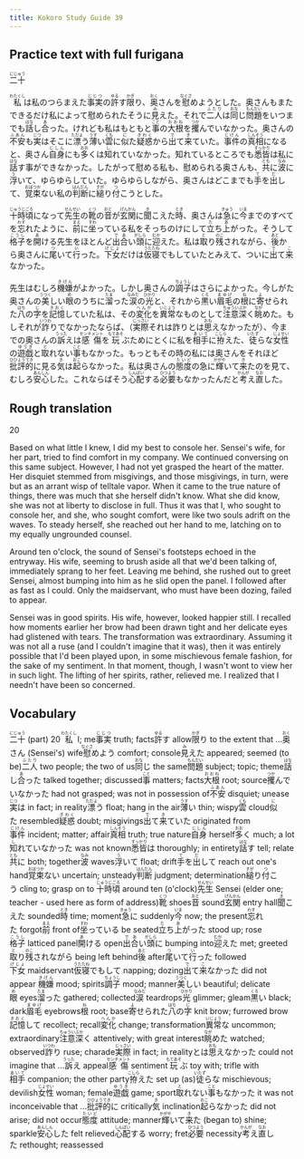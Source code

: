 ```yaml
---
title: Kokoro Study Guide 39
---
```


## Practice text with full furigana

<p>
<ruby><rb>二十</rb><rt>にじゅう</rt></ruby>
</p>

<p>
<ruby><rb>私</rb><rt>わたくし</rt></ruby>は私のつらまえた<ruby><rb>事実</rb><rt>じじつ</rt></ruby>の<ruby><rb>許</rb><rt>ゆる</rt></ruby>す<ruby><rb>限</rb><rt>かぎ</rt></ruby>り、<ruby><rb>奥</rb><rt>おく</rt></ruby>さんを<ruby><rb>慰</rb><rt>なぐさ</rt></ruby>めようとした。奥さんもまたできるだけ私によって慰められたそうに<ruby><rb>見</rb><rt>み</rt></ruby>えた。それで<ruby><rb>二人</rb><rt>ふたり</rt></ruby>は<ruby><rb>同</rb><rt>おな</rt></ruby>じ<ruby><rb>問題</rb><rt>もんだい</rt></ruby>をいつまでも<ruby><rb>話</rb><rt>はな</rt></ruby>し<ruby><rb>合</rb><rt>あ</rt></ruby>った。けれども私はもともと<ruby><rb>事</rb><rt>こと</rt></ruby>の<ruby><rb>大根</rb><rt>おおね</rt></ruby>を<ruby><rb>攫</rb><rt>つか</rt></ruby>んでいなかった。奥さんの<ruby><rb>不安</rb><rt>ふあん</rt></ruby>も<ruby><rb>実</rb><rt>じつ</rt></ruby>はそこに<ruby><rb>漂</rb><rt>ただよ</rt></ruby>う<ruby><rb>薄</rb><rt>うす</rt></ruby>い<ruby><rb>雲</rb><rt>くも</rt></ruby>に<ruby><rb>似</rb><rt>に</rt></ruby>た<ruby><rb>疑惑</rb><rt>ぎわく</rt></ruby>から<ruby><rb>出</rb><rt>で</rt></ruby>て<ruby><rb>来</rb><rt>き</rt></ruby>ていた。<ruby><rb>事件</rb><rt>じけん</rt></ruby>の<ruby><rb>真相</rb><rt>しんそう</rt></ruby>になると、奥さん<ruby><rb>自身</rb><rt>じしん</rt></ruby>にも<ruby><rb>多</rb><rt>おお</rt></ruby>くは<ruby><rb>知</rb><rt>し</rt></ruby>れていなかった。知れているところでも<ruby><rb>悉皆</rb><rt>すっかり</rt></ruby>は私に<ruby><rb>話</rb><rt>はな</rt></ruby>す事ができなかった。したがって慰める私も、慰められる奥さんも、<ruby><rb>共</rb><rt>とも</rt></ruby>に<ruby><rb>波</rb><rt>なみ</rt></ruby>に<ruby><rb>浮</rb><rt>う</rt></ruby>いて、ゆらゆらしていた。ゆらゆらしながら、奥さんはどこまでも<ruby><rb>手</rb><rt>て</rt></ruby>を<ruby><rb>出</rb><rt>だ</rt></ruby>して、<ruby><rb>覚束</rb><rt>おぼつか</rt></ruby>ない私の<ruby><rb>判断</rb><rt>はんだん</rt></ruby>に<ruby><rb>縋</rb><rt>すが</rt></ruby>り<ruby><rb>付</rb><rt>つ</rt></ruby>こうとした。
</p>

<p>
<ruby><rb>十時頃</rb><rt>じゅうじごろ</rt></ruby>になって<ruby><rb>先生</rb><rt>せんせい</rt></ruby>の<ruby><rb>靴</rb><rt>くつ</rt></ruby>の<ruby><rb>音</rb><rt>おと</rt></ruby>が<ruby><rb>玄関</rb><rt>げんかん</rt></ruby>に<ruby><rb>聞</rb><rt>き</rt></ruby>こえた<ruby><rb>時</rb><rt>とき</rt></ruby>、奥さんは<ruby><rb>急</rb><rt>きゅう</rt></ruby>に<ruby><rb>今</rb><rt>いま</rt></ruby>までのすべてを<ruby><rb>忘</rb><rt>わす</rt></ruby>れたように、<ruby><rb>前</rb><rt>まえ</rt></ruby>に<ruby><rb>坐</rb><rt>すわ</rt></ruby>っている私をそっちのけにして<ruby><rb>立</rb><rt>た</rt></ruby>ち<ruby><rb>上</rb><rt>あ</rt></ruby>がった。そうして<ruby><rb>格子</rb><rt>こうし</rt></ruby>を<ruby><rb>開</rb><rt>あ</rt></ruby>ける先生をほとんど<ruby><rb>出合</rb><rt>であ</rt></ruby>い<ruby><rb>頭</rb><rt>がしら</rt></ruby>に<ruby><rb>迎</rb><rt>むか</rt></ruby>えた。私は<ruby><rb>取</rb><rt>と</rt></ruby>り<ruby><rb>残</rb><rt>のこ</rt></ruby>されながら、<ruby><rb>後</rb><rt>あと</rt></ruby>から奥さんに<ruby><rb>尾</rb><rt>つ</rt></ruby>いて<ruby><rb>行</rb><rt>い</rt></ruby>った。<ruby><rb>下女</rb><rt>げじょ</rt></ruby>だけは<ruby><rb>仮寝</rb><rt>うたたね</rt></ruby>でもしていたとみえて、ついに<ruby><rb>出</rb><rt>で</rt></ruby>て<ruby><rb>来</rb><rt>こ</rt></ruby>なかった。
</p>

<p>
先生はむしろ<ruby><rb>機嫌</rb><rt>きげん</rt></ruby>がよかった。しかし奥さんの<ruby><rb>調子</rb><rt>ちょうし</rt></ruby>はさらによかった。今しがた奥さんの<ruby><rb>美</rb><rt>うつく</rt></ruby>しい<ruby><rb>眼</rb><rt>め</rt></ruby>のうちに<ruby><rb>溜</rb><rt>たま</rt></ruby>った<ruby><rb>涙</rb><rt>なみだ</rt></ruby>の<ruby><rb>光</rb><rt>ひかり</rt></ruby>と、それから<ruby><rb>黒</rb><rt>くろ</rt></ruby>い<ruby><rb>眉毛</rb><rt>まゆげ</rt></ruby>の<ruby><rb>根</rb><rt>ね</rt></ruby>に<ruby><rb>寄</rb><rt>よ</rt></ruby>せられた<ruby><rb>八</rb><rt>はち</rt></ruby>の<ruby><rb>字</rb><rt>じ</rt></ruby>を<ruby><rb>記憶</rb><rt>きおく</rt></ruby>していた私は、その<ruby><rb>変化</rb><rt>へんか</rt></ruby>を<ruby><rb>異常</rb><rt>いじょう</rt></ruby>なものとして<ruby><rb>注意深</rb><rt>ちゅういぶか</rt></ruby>く<ruby><rb>眺</rb><rt>なが</rt></ruby>めた。もしそれが<ruby><rb>詐</rb><rt>いつわ</rt></ruby>りでなかったならば、（<ruby><rb>実際</rb><rt>じっさい</rt></ruby>それは詐りとは<ruby><rb>思</rb><rt>おも</rt></ruby>えなかったが）、今までの奥さんの<ruby><rb>訴</rb><rt>うった</rt></ruby>えは<ruby><rb>感傷</rb><rt>センチメント</rt></ruby>を<ruby><rb>玩</rb><rt>もてあそ</rt></ruby>ぶためにとくに私を<ruby><rb>相手</rb><rt>あいて</rt></ruby>に<ruby><rb>拵</rb><rt>こしら</rt></ruby>えた、<ruby><rb>徒</rb><rt>いたず</rt></ruby>らな<ruby><rb>女性</rb><rt>じょせい</rt></ruby>の<ruby><rb>遊戯</rb><rt>ゆうぎ</rt></ruby>と<ruby><rb>取</rb><rt>と</rt></ruby>れない<ruby><rb>事</rb><rt>こと</rt></ruby>もなかった。もっともその時の私には奥さんをそれほど<ruby><rb>批評的</rb><rt>ひひょうてき</rt></ruby>に見る<ruby><rb>気</rb><rt>き</rt></ruby>は<ruby><rb>起</rb><rt>おこ</rt></ruby>らなかった。私は奥さんの<ruby><rb>態度</rb><rt>たいど</rt></ruby>の急に<ruby><rb>輝</rb><rt>かがや</rt></ruby>いて<ruby><rb>来</rb><rt>き</rt></ruby>たのを見て、むしろ<ruby><rb>安心</rb><rt>あんしん</rt></ruby>した。これならばそう<ruby><rb>心配</rb><rt>しんぱい</rt></ruby>する<ruby><rb>必要</rb><rt>ひつよう</rt></ruby>もなかったんだと<ruby><rb>考</rb><rt>かんが</rt></ruby>え<ruby><rb>直</rb><rt>なお</rt></ruby>した。
</p>


## Rough translation

20

Based on what little I knew, I did my best to console her. Sensei's wife, for her part, tried to find comfort in my company. We continued conversing on this same subject. However, I had not yet grasped the heart of the matter. Her disquiet stemmed from misgivings, and those misgivings, in turn, were but as an arrant wisp of telltale vapor. When it came to the true nature of things, there was much that she herself didn't know. What she did know, she was not at liberty to disclose in full. Thus it was that I, who sought to console her, and she, who sought comfort, were like two souls adrift on the waves. To steady herself, she reached out her hand to me, latching on to my equally ungrounded counsel.

Around ten o'clock, the sound of Sensei's footsteps echoed in the entryway. His wife, seeming to brush aside all that we'd been talking of, immediately sprang to her feet. Leaving me behind, she rushed out to greet Sensei, almost bumping into him as he slid open the panel. I followed after as fast as I could. Only the maidservant, who must have been dozing, failed to appear.

Sensei was in good spirits. His wife, however, looked happier still. I recalled how moments earlier her brow had been drawn tight and her delicate eyes had glistened with tears. The transformation was extraordinary. Assuming it was not all a ruse (and I couldn't imagine that it was), then it was entirely possible that I'd been played upon, in some mischievous female fashion, for the sake of my sentiment. In that moment, though, I wasn't wont to view her in such light. The lifting of her spirits, rather, relieved me. I realized that I needn't have been so concerned.     


## Vocabulary

<p>
<span class="vocabstudy"><ruby><rb>二十</rb><rt>にじゅう</rt></ruby>&nbsp;(part) 20</span>
<span class="vocabstudy"><ruby><rb>私</rb><rt>わたくし</rt></ruby>&nbsp;I; me</span><span class="vocabstudy"><ruby><rb>事実</rb><rt>じじつ</rt></ruby>&nbsp;truth; facts</span><span class="vocabstudy"><ruby><rb>許</rb><rt>ゆる</rt></ruby>す&nbsp;allow</span><span class="vocabstudy"><ruby><rb>限</rb><rt>かぎ</rt></ruby>り&nbsp;to the extent that ...</span><span class="vocabstudy"><ruby><rb>奥</rb><rt>おく</rt></ruby>さん&nbsp;(Sensei's) wife</span><span class="vocabstudy"><ruby><rb>慰</rb><rt>なぐさ</rt></ruby>めよう&nbsp;comfort; console</span><span class="vocabstudy"><ruby><rb>見</rb><rt>み</rt></ruby>えた&nbsp;appeared; seemed (to be)</span><span class="vocabstudy"><ruby><rb>二人</rb><rt>ふたり</rt></ruby>&nbsp;two people; the two of us</span><span class="vocabstudy"><ruby><rb>同</rb><rt>おな</rt></ruby>じ&nbsp;the same</span><span class="vocabstudy"><ruby><rb>問題</rb><rt>もんだい</rt></ruby>&nbsp;subject; topic; theme</span><span class="vocabstudy"><ruby><rb>話</rb><rt>はな</rt></ruby>し<ruby><rb>合</rb><rt>あ</rt></ruby>った&nbsp;talked together; discussed</span><span class="vocabstudy"><ruby><rb>事</rb><rt>こと</rt></ruby>&nbsp;matters; facts</span><span class="vocabstudy"><ruby><rb>大根</rb><rt>おおね</rt></ruby>&nbsp;root; source</span><span class="vocabstudy"><ruby><rb>攫</rb><rt>つか</rt></ruby>んでいなかった&nbsp;had not grasped; was not in possession of</span><span class="vocabstudy"><ruby><rb>不安</rb><rt>ふあん</rt></ruby>&nbsp;disquiet; unease</span><span class="vocabstudy"><ruby><rb>実</rb><rt>じつ</rt></ruby>は&nbsp;in fact; in reality</span><span class="vocabstudy"><ruby><rb>漂</rb><rt>ただよ</rt></ruby>う&nbsp;float; hang in the air</span><span class="vocabstudy"><ruby><rb>薄</rb><rt>うす</rt></ruby>い&nbsp;thin; wispy</span><span class="vocabstudy"><ruby><rb>雲</rb><rt>くも</rt></ruby>&nbsp;cloud</span><span class="vocabstudy"><ruby><rb>似</rb><rt>に</rt></ruby>た&nbsp;resembled</span><span class="vocabstudy"><ruby><rb>疑惑</rb><rt>ぎわく</rt></ruby>&nbsp;doubt; misgivings</span><span class="vocabstudy"><ruby><rb>出</rb><rt>で</rt></ruby>て<ruby><rb>来</rb><rt>き</rt></ruby>ていた&nbsp;originated from</span><span class="vocabstudy"><ruby><rb>事件</rb><rt>じけん</rt></ruby>&nbsp;incident; matter; affair</span><span class="vocabstudy"><ruby><rb>真相</rb><rt>しんそう</rt></ruby>&nbsp;truth; true nature</span><span class="vocabstudy"><ruby><rb>自身</rb><rt>じしん</rt></ruby>&nbsp;herself</span><span class="vocabstudy"><ruby><rb>多</rb><rt>おお</rt></ruby>く&nbsp;much; a lot</span><span class="vocabstudy"><ruby><rb>知</rb><rt>し</rt></ruby>れていなかった&nbsp;was not known</span><span class="vocabstudy"><ruby><rb>悉皆</rb><rt>すっかり</rt></ruby>は&nbsp;thoroughly; in entirety</span><span class="vocabstudy"><ruby><rb>話</rb><rt>はな</rt></ruby>す&nbsp;tell; relate</span><span class="vocabstudy"><ruby><rb>共</rb><rt>とも</rt></ruby>に&nbsp;both; together</span><span class="vocabstudy"><ruby><rb>波</rb><rt>なみ</rt></ruby>&nbsp;waves</span><span class="vocabstudy"><ruby><rb>浮</rb><rt>う</rt></ruby>いて&nbsp;float; drift</span><span class="vocabstudy"><ruby><rb>手</rb><rt>て</rt></ruby>を<ruby><rb>出</rb><rt>だ</rt></ruby>して&nbsp;reach out one's hand</span><span class="vocabstudy"><ruby><rb>覚束</rb><rt>おぼつか</rt></ruby>ない&nbsp;uncertain; unsteady</span><span class="vocabstudy"><ruby><rb>判断</rb><rt>はんだん</rt></ruby>&nbsp;judgment; determination</span><span class="vocabstudy"><ruby><rb>縋</rb><rt>すが</rt></ruby>り<ruby><rb>付</rb><rt>つ</rt></ruby>こう&nbsp;cling to; grasp on to</span>
<span class="vocabstudy"><ruby><rb>十時頃</rb><rt>じゅうじごろ</rt></ruby>&nbsp;around ten (o'clock)</span><span class="vocabstudy"><ruby><rb>先生</rb><rt>せんせい</rt></ruby>&nbsp;Sensei (elder one; teacher - used here as form of address)</span><span class="vocabstudy"><ruby><rb>靴</rb><rt>くつ</rt></ruby>&nbsp;shoes</span><span class="vocabstudy"><ruby><rb>音</rb><rt>おと</rt></ruby>&nbsp;sound</span><span class="vocabstudy"><ruby><rb>玄関</rb><rt>げんかん</rt></ruby>&nbsp;entry hall</span><span class="vocabstudy"><ruby><rb>聞</rb><rt>き</rt></ruby>こえた&nbsp;sounded</span><span class="vocabstudy"><ruby><rb>時</rb><rt>とき</rt></ruby>&nbsp;time; moment</span><span class="vocabstudy"><ruby><rb>急</rb><rt>きゅう</rt></ruby>に&nbsp;suddenly</span><span class="vocabstudy"><ruby><rb>今</rb><rt>いま</rt></ruby>&nbsp;now; the present</span><span class="vocabstudy"><ruby><rb>忘</rb><rt>わす</rt></ruby>れた&nbsp;forgot</span><span class="vocabstudy"><ruby><rb>前</rb><rt>まえ</rt></ruby>&nbsp;front of</span><span class="vocabstudy"><ruby><rb>坐</rb><rt>すわ</rt></ruby>っている&nbsp;be seated</span><span class="vocabstudy"><ruby><rb>立</rb><rt>た</rt></ruby>ち<ruby><rb>上</rb><rt>あ</rt></ruby>がった&nbsp;stood up; rose</span><span class="vocabstudy"><ruby><rb>格子</rb><rt>こうし</rt></ruby>&nbsp;latticed panel</span><span class="vocabstudy"><ruby><rb>開</rb><rt>あ</rt></ruby>ける&nbsp;open</span><span class="vocabstudy"><ruby><rb>出合</rb><rt>であ</rt></ruby>い<ruby><rb>頭</rb><rt>がしら</rt></ruby>に&nbsp;bumping into</span><span class="vocabstudy"><ruby><rb>迎</rb><rt>むか</rt></ruby>えた&nbsp;met; greeted</span><span class="vocabstudy"><ruby><rb>取</rb><rt>と</rt></ruby>り<ruby><rb>残</rb><rt>のこ</rt></ruby>されながら&nbsp;being left behind</span><span class="vocabstudy"><ruby><rb>後</rb><rt>あと</rt></ruby>&nbsp;after</span><span class="vocabstudy"><ruby><rb>尾</rb><rt>つ</rt></ruby>いて<ruby><rb>行</rb><rt>い</rt></ruby>った&nbsp;followed</span><span class="vocabstudy"><ruby><rb>下女</rb><rt>げじょ</rt></ruby>&nbsp;maidservant</span><span class="vocabstudy"><ruby><rb>仮寝</rb><rt>うたたね</rt></ruby>でもして&nbsp;napping; dozing</span><span class="vocabstudy"><ruby><rb>出</rb><rt>で</rt></ruby>て<ruby><rb>来</rb><rt>こ</rt></ruby>なかった&nbsp;did not appear</span>
<span class="vocabstudy"><ruby><rb>機嫌</rb><rt>きげん</rt></ruby>&nbsp;mood; spirits</span><span class="vocabstudy"><ruby><rb>調子</rb><rt>ちょうし</rt></ruby>&nbsp;mood; manner</span><span class="vocabstudy"><ruby><rb>美</rb><rt>うつく</rt></ruby>しい&nbsp;beautiful; delicate</span><span class="vocabstudy"><ruby><rb>眼</rb><rt>め</rt></ruby>&nbsp;eyes</span><span class="vocabstudy"><ruby><rb>溜</rb><rt>たま</rt></ruby>った&nbsp;gathered; collected</span><span class="vocabstudy"><ruby><rb>涙</rb><rt>なみだ</rt></ruby>&nbsp;teardrops</span><span class="vocabstudy"><ruby><rb>光</rb><rt>ひかり</rt></ruby>&nbsp;glimmer; gleam</span><span class="vocabstudy"><ruby><rb>黒</rb><rt>くろ</rt></ruby>い&nbsp;black; dark</span><span class="vocabstudy"><ruby><rb>眉毛</rb><rt>まゆげ</rt></ruby>&nbsp;eyebrows</span><span class="vocabstudy"><ruby><rb>根</rb><rt>ね</rt></ruby>&nbsp;root; base</span><span class="vocabstudy"><ruby><rb>寄</rb><rt>よ</rt></ruby>せられた<ruby><rb>八</rb><rt>はち</rt></ruby>の<ruby><rb>字</rb><rt>じ</rt></ruby>&nbsp;knit brow; furrowed brow</span><span class="vocabstudy"><ruby><rb>記憶</rb><rt>きおく</rt></ruby>して&nbsp;recollect; recall</span><span class="vocabstudy"><ruby><rb>変化</rb><rt>へんか</rt></ruby>&nbsp;change; transformation</span><span class="vocabstudy"><ruby><rb>異常</rb><rt>いじょう</rt></ruby>な&nbsp;uncommon; extraordinary</span><span class="vocabstudy"><ruby><rb>注意深</rb><rt>ちゅういぶか</rt></ruby>く&nbsp;attentively; with great interest</span><span class="vocabstudy"><ruby><rb>眺</rb><rt>なが</rt></ruby>めた&nbsp;watched; observed</span><span class="vocabstudy"><ruby><rb>詐</rb><rt>いつわ</rt></ruby>り&nbsp;ruse; charade</span><span class="vocabstudy"><ruby><rb>実際</rb><rt>じっさい</rt></ruby>&nbsp;in fact; in reality</span><span class="vocabstudy">とは<ruby><rb>思</rb><rt>おも</rt></ruby>えなかった&nbsp;could not imagine that ...</span><span class="vocabstudy"><ruby><rb>訴</rb><rt>うった</rt></ruby>え&nbsp;appeal</span><span class="vocabstudy"><ruby><rb>感傷</rb><rt>センチメント</rt></ruby>&nbsp;sentiment</span><span class="vocabstudy"><ruby><rb>玩</rb><rt>もてあそ</rt></ruby>ぶ&nbsp;toy with; trifle with</span><span class="vocabstudy"><ruby><rb>相手</rb><rt>あいて</rt></ruby>&nbsp;companion; the other party</span><span class="vocabstudy"><ruby><rb>拵</rb><rt>こしら</rt></ruby>えた&nbsp;set up (as)</span><span class="vocabstudy"><ruby><rb>徒</rb><rt>いたず</rt></ruby>らな&nbsp;mischievous; devilish</span><span class="vocabstudy"><ruby><rb>女性</rb><rt>じょせい</rt></ruby>&nbsp;woman; female</span><span class="vocabstudy"><ruby><rb>遊戯</rb><rt>ゆうぎ</rt></ruby>&nbsp;game; sport</span><span class="vocabstudy"><ruby><rb>取</rb><rt>と</rt></ruby>れない<ruby><rb>事</rb><rt>こと</rt></ruby>もなかった&nbsp;it was not inconceivable that ...</span><span class="vocabstudy"><ruby><rb>批評的</rb><rt>ひひょうてき</rt></ruby>に&nbsp;critically</span><span class="vocabstudy"><ruby><rb>気</rb><rt>き</rt></ruby>&nbsp;inclination</span><span class="vocabstudy"><ruby><rb>起</rb><rt>おこ</rt></ruby>らなかった&nbsp;did not arise; did not occur</span><span class="vocabstudy"><ruby><rb>態度</rb><rt>たいど</rt></ruby>&nbsp;attitude; manner</span><span class="vocabstudy"><ruby><rb>輝</rb><rt>かがや</rt></ruby>いて<ruby><rb>来</rb><rt>き</rt></ruby>た&nbsp;(began to) shine; sparkle</span><span class="vocabstudy"><ruby><rb>安心</rb><rt>あんしん</rt></ruby>した&nbsp;felt relieved</span><span class="vocabstudy"><ruby><rb>心配</rb><rt>しんぱい</rt></ruby>する&nbsp;worry; fret</span><span class="vocabstudy"><ruby><rb>必要</rb><rt>ひつよう</rt></ruby>&nbsp;necessity</span><span class="vocabstudy"><ruby><rb>考</rb><rt>かんが</rt></ruby>え<ruby><rb>直</rb><rt>なお</rt></ruby>した&nbsp;rethought; reassessed</span>
</p>
